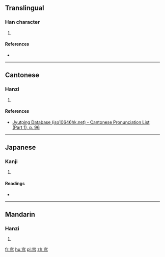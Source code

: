 ==Translingual==

===Han character===
{{Han char|rn=40|rad=宀|as=03|sn=6|four=|canj=JN|ids=⿱宀弓}}

# {{defn|Han|sort=宀03}}

====References====
* {{Han ref|kx=0282.010|dkj=07066|dj=0551.210|hdz=20913.080|uh=5B86|ud=23430}}

----

==Cantonese==

===Hanzi===
{{yue-hanzi|jyut=[[kung4]]|y=kung4}}

# {{defn|lang=yue|sort=宀03}}

====References====
* [http://www.iso10646hk.net/jp/document/download.jsp Jyutping Database (iso10646hk.net) - Cantonese Pronunciation List (Part 1), p. 96]

----

==Japanese==

===Kanji===
{{ja-kanji|grade=|rs=宀03}}

# {{defn|lang=ja|sort=宀03}}

====Readings====
* {{ja-readings|on=[[きょう]] (kyō)|kun=[[そら]] (sora)}}

----

==Mandarin==

===Hanzi===
{{cmn-hanzi|pin=[[qióng]] ([[qiong2]])|wg=ch'iung<sup>2</sup>}}

# {{defn|lang=cmn|sort=宀03}}

[[fr:宆]]
[[hu:宆]]
[[pl:宆]]
[[zh:宆]]